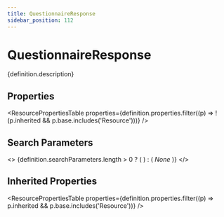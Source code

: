 ```yaml
---
title: QuestionnaireResponse
sidebar_position: 112
---
```



# QuestionnaireResponse

<p>{definition.description}</p>

## Properties

<ResourcePropertiesTable properties={definition.properties.filter((p) => !(p.inherited && p.base.includes('Resource')))} />

## Search Parameters

<>
  {definition.searchParameters.length > 0 ? (
    <SearchParamsTable searchParams={definition.searchParameters} />
  ) : (
    <em>None</em>
  )}
</>

## Inherited Properties

<ResourcePropertiesTable properties={definition.properties.filter((p) => p.inherited && p.base.includes('Resource'))} />


